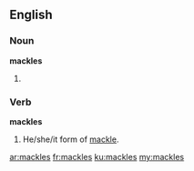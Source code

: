 ==English==

===Noun===
'''mackles'''

# {{plural of|[[mackle]]}}

===Verb===
'''mackles'''
# He/she/it form of [[mackle]].

[[ar:mackles]]
[[fr:mackles]]
[[ku:mackles]]
[[my:mackles]]